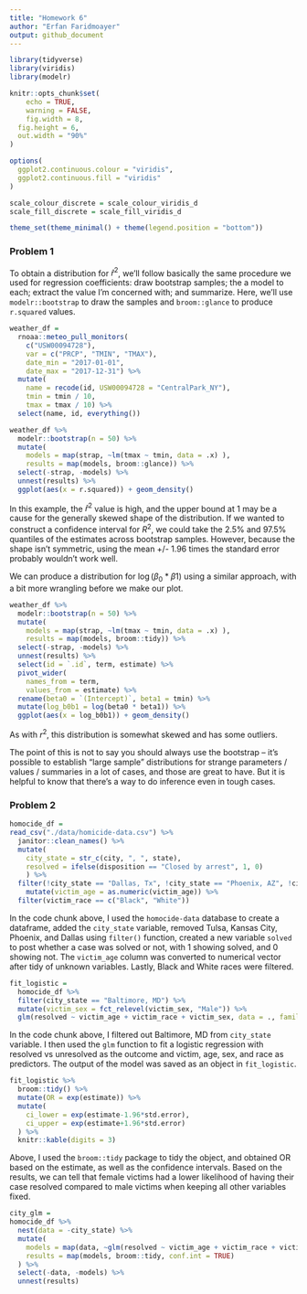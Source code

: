 ```yaml
---
title: "Homework 6"
author: "Erfan Faridmoayer"
output: github_document
---
```


```r
library(tidyverse)
library(viridis)
library(modelr)

knitr::opts_chunk$set(
	echo = TRUE,
	warning = FALSE,
	fig.width = 8, 
  fig.height = 6,
  out.width = "90%"
)

options(
  ggplot2.continuous.colour = "viridis",
  ggplot2.continuous.fill = "viridis"
)

scale_colour_discrete = scale_colour_viridis_d
scale_fill_discrete = scale_fill_viridis_d

theme_set(theme_minimal() + theme(legend.position = "bottom"))
```


### Problem 1

To obtain a distribution for $\hat{r}^2$, we'll follow basically the same procedure we used for regression coefficients: draw bootstrap samples; the a model to each; extract the value I'm concerned with; and summarize. Here, we'll use `modelr::bootstrap` to draw the samples and `broom::glance` to produce `r.squared` values. 

```r
weather_df = 
  rnoaa::meteo_pull_monitors(
    c("USW00094728"),
    var = c("PRCP", "TMIN", "TMAX"), 
    date_min = "2017-01-01",
    date_max = "2017-12-31") %>%
  mutate(
    name = recode(id, USW00094728 = "CentralPark_NY"),
    tmin = tmin / 10,
    tmax = tmax / 10) %>%
  select(name, id, everything())
```


```r
weather_df %>% 
  modelr::bootstrap(n = 50) %>% 
  mutate(
    models = map(strap, ~lm(tmax ~ tmin, data = .x) ),
    results = map(models, broom::glance)) %>% 
  select(-strap, -models) %>% 
  unnest(results) %>% 
  ggplot(aes(x = r.squared)) + geom_density()
```

In this example, the $\hat{r}^2$ value is high, and the upper bound at 1 may be a cause for the generally skewed shape of the distribution. If we wanted to construct a confidence interval for $R^2$, we could take the 2.5% and 97.5% quantiles of the estimates across bootstrap samples. However, because the shape isn't symmetric, using the mean +/- 1.96 times the standard error probably wouldn't work well.

We can produce a distribution for $\log(\beta_0 * \beta1)$ using a similar approach, with a bit more wrangling before we make our plot.

```r
weather_df %>% 
  modelr::bootstrap(n = 50) %>% 
  mutate(
    models = map(strap, ~lm(tmax ~ tmin, data = .x) ),
    results = map(models, broom::tidy)) %>% 
  select(-strap, -models) %>% 
  unnest(results) %>% 
  select(id = `.id`, term, estimate) %>% 
  pivot_wider(
    names_from = term, 
    values_from = estimate) %>% 
  rename(beta0 = `(Intercept)`, beta1 = tmin) %>% 
  mutate(log_b0b1 = log(beta0 * beta1)) %>% 
  ggplot(aes(x = log_b0b1)) + geom_density()
```

As with $r^2$, this distribution is somewhat skewed and has some outliers. 

The point of this is not to say you should always use the bootstrap -- it's possible to establish "large sample" distributions for strange parameters / values / summaries in a lot of cases, and those are great to have. But it is helpful to know that there's a way to do inference even in tough cases. 



### Problem 2

```r
homocide_df = 
read_csv("./data/homicide-data.csv") %>% 
  janitor::clean_names() %>% 
  mutate(
    city_state = str_c(city, ", ", state),
    resolved = ifelse(disposition == "Closed by arrest", 1, 0)
    ) %>%
  filter(!city_state == "Dallas, Tx", !city_state == "Phoenix, AZ", !city_state == "Kansas City, MO", !city_state == "Tulsa, AL", !victim_age == "Unknown") %>% 
    mutate(victim_age = as.numeric(victim_age)) %>% 
  filter(victim_race == c("Black", "White"))
```

In the code chunk above, I used the `homocide-data` database to create a dataframe, added the `city_state` variable, removed Tulsa, Kansas City, Phoenix, and Dallas using `filter()` function, created a new variable `solved` to post whether a case was solved or not, with 1 showing solved, and 0 showing not. The `victim_age` column was converted to numerical vector after tidy of unknown variables. Lastly, Black and White races were filtered.

```r
fit_logistic = 
  homocide_df %>% 
  filter(city_state == "Baltimore, MD") %>% 
  mutate(victim_sex = fct_relevel(victim_sex, "Male")) %>% 
  glm(resolved ~ victim_age + victim_race + victim_sex, data = ., family = binomial()) 
```

In the code chunk above, I filtered out Baltimore, MD from `city_state` variable. I then used the `glm` function to fit a logistic regression with resolved vs unresolved as the outcome and victim, age, sex, and race as predictors. The output of the model was saved as an object in `fit_logistic`. 

```r
fit_logistic %>% 
  broom::tidy() %>% 
  mutate(OR = exp(estimate)) %>%
  mutate(
    ci_lower = exp(estimate-1.96*std.error),
    ci_upper = exp(estimate+1.96*std.error)
  ) %>% 
  knitr::kable(digits = 3)
```

Above, I used the `broom::tidy` package to tidy the object, and obtained OR based on the estimate, as well as the confidence intervals. Based on the results, we can tell that female victims had a lower likelihood of having their case resolved compared to male victims when keeping all other variables fixed.

```r
city_glm =
homocide_df %>% 
  nest(data = -city_state) %>% 
  mutate(
    models = map(data, ~glm(resolved ~ victim_age + victim_race + victim_sex, data = ., family = binomial())),
    results = map(models, broom::tidy, conf.int = TRUE)
  ) %>% 
  select(-data, -models) %>% 
  unnest(results)

```


